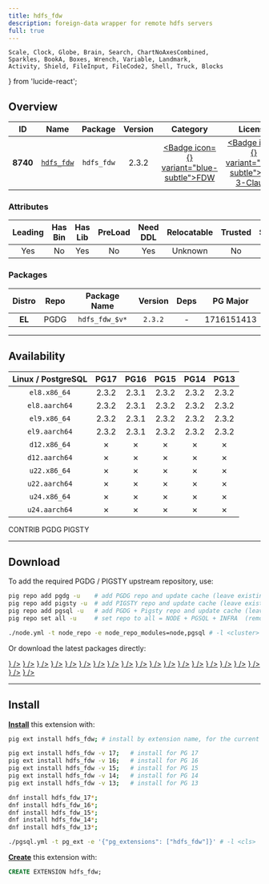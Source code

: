 ```yaml
---
title: hdfs_fdw
description: foreign-data wrapper for remote hdfs servers
full: true
---
```


    Scale, Clock, Globe, Brain, Search, ChartNoAxesCombined,
    Sparkles, BookA, Boxes, Wrench, Variable, Landmark,
    Activity, Shield, FileInput, FileCode2, Shell, Truck, Blocks
} from 'lucide-react';

## Overview

| <TooltipIconButton tooltip="Extension unique identifier" side="top">ID</TooltipIconButton> | <TooltipIconButton tooltip="Extension name" side="top">Name</TooltipIconButton> | <TooltipIconButton tooltip="Package name for installation" side="top">Package</TooltipIconButton> | <TooltipIconButton tooltip="Latest available extension version" side="top">Version</TooltipIconButton> | <TooltipIconButton tooltip="Extension category" side="top">Category</TooltipIconButton> | <TooltipIconButton tooltip="Open source license" side="top">License</TooltipIconButton> | <TooltipIconButton tooltip="Programming language" side="top">Lang</TooltipIconButton> |
|:--------:|:--------:|:----------:|:--------------:|:---------------------------------------:|:------------------------------------------------------:|:----:|
| **8740** | [`hdfs_fdw`](https://github.com/EnterpriseDB/hdfs_fdw) | `hdfs_fdw` | 2.3.2 | <a href="/ext/fdw" className="no-underline"><Badge icon={<FileInput />} variant="blue-subtle">FDW</Badge></a> | <a href="/ext/list/license#bsd-3-clause" className="no-underline"><Badge icon={<Scale />} variant="blue-subtle">BSD 3-Clause</Badge></a> | <a href="/ext/list/lang#c"><Badge icon={<FileCode2 />} variant="blue-subtle">C</Badge></a> |

### Attributes

| <TooltipIconButton tooltip="The Primary Leading extension in the Package" side="top">Leading</TooltipIconButton> | <TooltipIconButton tooltip="Contains binary utils" side="top">Has Bin</TooltipIconButton> | <TooltipIconButton tooltip="Contains .so shared library files" side="top">Has Lib</TooltipIconButton> | <TooltipIconButton tooltip="Requires preloading via shared_preload_libraries" side="top">PreLoad</TooltipIconButton> | <TooltipIconButton tooltip="Requires CREATE EXTENSION DDL command" side="top">Need DDL</TooltipIconButton> | <TooltipIconButton tooltip="Can be installed in any schema" side="top">Relocatable</TooltipIconButton> | <TooltipIconButton tooltip="Can be created by non-superuser" side="top">Trusted</TooltipIconButton> | <TooltipIconButton tooltip="Schemas used by this extension" side="top">Schemas</TooltipIconButton> |
|:-------:|:-------:|:-------:|:-------:|:--------:|:-----------:|:-------:|:-------:|
| Yes | No | Yes | No | Yes | Unknown | No | - |

### Packages

| <TooltipIconButton tooltip="Linux distribution family, EL or Debian" side="top">Distro</TooltipIconButton> | <TooltipIconButton tooltip="Package repository" side="top">Repo</TooltipIconButton> | <TooltipIconButton tooltip="The RPM/DEB Package Name Pattern (replace $v with real pg major)" side="top">Package Name</TooltipIconButton> | <TooltipIconButton tooltip="Latest package version" side="top">Version</TooltipIconButton> | <TooltipIconButton tooltip="RPM/DEB Package dependencies" side="top">Deps</TooltipIconButton> | <TooltipIconButton tooltip="Available in these PostgreSQL Major Versions" side="top">PG Major</TooltipIconButton> |
|:----------:|:--------:|:------------------------:|:-----------:|:------------:|:------------------:|
|   **EL**   | <Badge variant="blue-subtle"><span className="font-bold">PGDG</span></Badge> | `hdfs_fdw_$v*` | `2.3.2` | - | <Badge variant="green-subtle">17</Badge><Badge variant="green-subtle">16</Badge><Badge variant="green-subtle">15</Badge><Badge variant="green-subtle">14</Badge><Badge variant="green-subtle">13</Badge> |



------

## Availability

| <TooltipIconButton tooltip="Linux Distro Arch / PostgreSQL Major Version" side="top">Linux / PostgreSQL </TooltipIconButton> | **PG17** | **PG16** | **PG15** | **PG14** | **PG13** |
|:-----:|:-----:|:-----:|:-----:|:-----:|:-----:|
| `el8.x86_64` | <Badge variant="blue-subtle">2.3.2</Badge> | <Badge variant="blue-subtle">2.3.1</Badge> | <Badge variant="blue-subtle">2.3.2</Badge> | <Badge variant="blue-subtle">2.3.2</Badge> | <Badge variant="blue-subtle">2.3.2</Badge> |
| `el8.aarch64` | <Badge variant="blue-subtle">2.3.2</Badge> | <Badge variant="blue-subtle">2.3.1</Badge> | <Badge variant="blue-subtle">2.3.2</Badge> | <Badge variant="blue-subtle">2.3.2</Badge> | <Badge variant="blue-subtle">2.3.2</Badge> |
| `el9.x86_64` | <Badge variant="blue-subtle">2.3.2</Badge> | <Badge variant="blue-subtle">2.3.1</Badge> | <Badge variant="blue-subtle">2.3.2</Badge> | <Badge variant="blue-subtle">2.3.2</Badge> | <Badge variant="blue-subtle">2.3.2</Badge> |
| `el9.aarch64` | <Badge variant="blue-subtle">2.3.2</Badge> | <Badge variant="blue-subtle">2.3.1</Badge> | <Badge variant="blue-subtle">2.3.2</Badge> | <Badge variant="blue-subtle">2.3.2</Badge> | <Badge variant="blue-subtle">2.3.2</Badge> |
| `d12.x86_64` | <Badge variant="red-subtle">✗</Badge> | <Badge variant="red-subtle">✗</Badge> | <Badge variant="red-subtle">✗</Badge> | <Badge variant="red-subtle">✗</Badge> | <Badge variant="red-subtle">✗</Badge> |
| `d12.aarch64` | <Badge variant="red-subtle">✗</Badge> | <Badge variant="red-subtle">✗</Badge> | <Badge variant="red-subtle">✗</Badge> | <Badge variant="red-subtle">✗</Badge> | <Badge variant="red-subtle">✗</Badge> |
| `u22.x86_64` | <Badge variant="red-subtle">✗</Badge> | <Badge variant="red-subtle">✗</Badge> | <Badge variant="red-subtle">✗</Badge> | <Badge variant="red-subtle">✗</Badge> | <Badge variant="red-subtle">✗</Badge> |
| `u22.aarch64` | <Badge variant="red-subtle">✗</Badge> | <Badge variant="red-subtle">✗</Badge> | <Badge variant="red-subtle">✗</Badge> | <Badge variant="red-subtle">✗</Badge> | <Badge variant="red-subtle">✗</Badge> |
| `u24.x86_64` | <Badge variant="red-subtle">✗</Badge> | <Badge variant="red-subtle">✗</Badge> | <Badge variant="red-subtle">✗</Badge> | <Badge variant="red-subtle">✗</Badge> | <Badge variant="red-subtle">✗</Badge> |
| `u24.aarch64` | <Badge variant="red-subtle">✗</Badge> | <Badge variant="red-subtle">✗</Badge> | <Badge variant="red-subtle">✗</Badge> | <Badge variant="red-subtle">✗</Badge> | <Badge variant="red-subtle">✗</Badge> |

<Badge variant="green-subtle"><span className="font-black">CONTRIB</span></Badge> <Badge variant="blue-subtle"><span className="font-black">PGDG</span></Badge> <Badge variant="amber-subtle"><span className="font-black">PIGSTY</span></Badge>

------

## Download

To add the required PGDG / PIGSTY upstream repository, use:

```bash tab="pig"
pig repo add pgdg -u    # add PGDG repo and update cache (leave existing repos)
pig repo add pigsty -u  # add PIGSTY repo and update cache (leave existing repos)
pig repo add pgsql -u   # add PGDG + Pigsty repo and update cache (leave existing repos)
pig repo set all -u     # set repo to all = NODE + PGSQL + INFRA  (remove existing repos)
```
```bash tab="pigsty"
./node.yml -t node_repo -e node_repo_modules=node,pgsql # -l <cluster>
```

Or download the latest packages directly:

<Files>
    <Folder name="el8.x86_64">
        <a href="https://download.postgresql.org/pub/repos/yum/17/redhat/rhel-8-x86_64/hdfs_fdw_17-2.3.2-3PGDG.rhel8.x86_64.rpm"><File name="hdfs_fdw_17-2.3.2-3PGDG.rhel8.x86_64.rpm" icon={<Package className="text-emerald-500" />} /></a>
        <a href="https://download.postgresql.org/pub/repos/yum/16/redhat/rhel-8-x86_64/hdfs_fdw_16-2.3.1-1PGDG.rhel8.x86_64.rpm"><File name="hdfs_fdw_16-2.3.1-1PGDG.rhel8.x86_64.rpm" icon={<Package className="text-emerald-500" />} /></a>
        <a href="https://download.postgresql.org/pub/repos/yum/15/redhat/rhel-8-x86_64/hdfs_fdw_15-2.3.2-1PGDG.rhel8.x86_64.rpm"><File name="hdfs_fdw_15-2.3.2-1PGDG.rhel8.x86_64.rpm" icon={<Package className="text-emerald-500" />} /></a>
        <a href="https://download.postgresql.org/pub/repos/yum/14/redhat/rhel-8-x86_64/hdfs_fdw_14-2.3.2-1PGDG.rhel8.x86_64.rpm"><File name="hdfs_fdw_14-2.3.2-1PGDG.rhel8.x86_64.rpm" icon={<Package className="text-emerald-500" />} /></a>
        <a href="https://download.postgresql.org/pub/repos/yum/13/redhat/rhel-8-x86_64/hdfs_fdw_13-2.3.2-1PGDG.rhel8.x86_64.rpm"><File name="hdfs_fdw_13-2.3.2-1PGDG.rhel8.x86_64.rpm" icon={<Package className="text-emerald-500" />} /></a>
    </Folder>
    <Folder name="el8.aarch64">
        <a href="https://download.postgresql.org/pub/repos/yum/17/redhat/rhel-8-aarch64/hdfs_fdw_17-2.3.2-3PGDG.rhel8.aarch64.rpm"><File name="hdfs_fdw_17-2.3.2-3PGDG.rhel8.aarch64.rpm" icon={<Package className="text-orange-500" />} /></a>
        <a href="https://download.postgresql.org/pub/repos/yum/16/redhat/rhel-8-aarch64/hdfs_fdw_16-2.3.1-1PGDG.rhel8.aarch64.rpm"><File name="hdfs_fdw_16-2.3.1-1PGDG.rhel8.aarch64.rpm" icon={<Package className="text-orange-500" />} /></a>
        <a href="https://download.postgresql.org/pub/repos/yum/15/redhat/rhel-8-aarch64/hdfs_fdw_15-2.3.2-1PGDG.rhel8.aarch64.rpm"><File name="hdfs_fdw_15-2.3.2-1PGDG.rhel8.aarch64.rpm" icon={<Package className="text-orange-500" />} /></a>
        <a href="https://download.postgresql.org/pub/repos/yum/14/redhat/rhel-8-aarch64/hdfs_fdw_14-2.3.2-1PGDG.rhel8.aarch64.rpm"><File name="hdfs_fdw_14-2.3.2-1PGDG.rhel8.aarch64.rpm" icon={<Package className="text-orange-500" />} /></a>
        <a href="https://download.postgresql.org/pub/repos/yum/13/redhat/rhel-8-aarch64/hdfs_fdw_13-2.3.2-1PGDG.rhel8.aarch64.rpm"><File name="hdfs_fdw_13-2.3.2-1PGDG.rhel8.aarch64.rpm" icon={<Package className="text-orange-500" />} /></a>
    </Folder>
    <Folder name="el9.x86_64">
        <a href="https://download.postgresql.org/pub/repos/yum/17/redhat/rhel-9-x86_64/hdfs_fdw_17-2.3.2-3PGDG.rhel9.x86_64.rpm"><File name="hdfs_fdw_17-2.3.2-3PGDG.rhel9.x86_64.rpm" icon={<Package className="text-emerald-500" />} /></a>
        <a href="https://download.postgresql.org/pub/repos/yum/16/redhat/rhel-9-x86_64/hdfs_fdw_16-2.3.1-1PGDG.rhel9.x86_64.rpm"><File name="hdfs_fdw_16-2.3.1-1PGDG.rhel9.x86_64.rpm" icon={<Package className="text-emerald-500" />} /></a>
        <a href="https://download.postgresql.org/pub/repos/yum/15/redhat/rhel-9-x86_64/hdfs_fdw_15-2.3.2-1PGDG.rhel9.x86_64.rpm"><File name="hdfs_fdw_15-2.3.2-1PGDG.rhel9.x86_64.rpm" icon={<Package className="text-emerald-500" />} /></a>
        <a href="https://download.postgresql.org/pub/repos/yum/14/redhat/rhel-9-x86_64/hdfs_fdw_14-2.3.2-1PGDG.rhel9.x86_64.rpm"><File name="hdfs_fdw_14-2.3.2-1PGDG.rhel9.x86_64.rpm" icon={<Package className="text-emerald-500" />} /></a>
        <a href="https://download.postgresql.org/pub/repos/yum/13/redhat/rhel-9-x86_64/hdfs_fdw_13-2.3.2-1PGDG.rhel9.x86_64.rpm"><File name="hdfs_fdw_13-2.3.2-1PGDG.rhel9.x86_64.rpm" icon={<Package className="text-emerald-500" />} /></a>
    </Folder>
    <Folder name="el9.aarch64">
        <a href="https://download.postgresql.org/pub/repos/yum/17/redhat/rhel-9-aarch64/hdfs_fdw_17-2.3.2-3PGDG.rhel9.aarch64.rpm"><File name="hdfs_fdw_17-2.3.2-3PGDG.rhel9.aarch64.rpm" icon={<Package className="text-orange-500" />} /></a>
        <a href="https://download.postgresql.org/pub/repos/yum/16/redhat/rhel-9-aarch64/hdfs_fdw_16-2.3.1-1PGDG.rhel9.aarch64.rpm"><File name="hdfs_fdw_16-2.3.1-1PGDG.rhel9.aarch64.rpm" icon={<Package className="text-orange-500" />} /></a>
        <a href="https://download.postgresql.org/pub/repos/yum/15/redhat/rhel-9-aarch64/hdfs_fdw_15-2.3.2-1PGDG.rhel9.aarch64.rpm"><File name="hdfs_fdw_15-2.3.2-1PGDG.rhel9.aarch64.rpm" icon={<Package className="text-orange-500" />} /></a>
        <a href="https://download.postgresql.org/pub/repos/yum/14/redhat/rhel-9-aarch64/hdfs_fdw_14-2.3.2-1PGDG.rhel9.aarch64.rpm"><File name="hdfs_fdw_14-2.3.2-1PGDG.rhel9.aarch64.rpm" icon={<Package className="text-orange-500" />} /></a>
        <a href="https://download.postgresql.org/pub/repos/yum/13/redhat/rhel-9-aarch64/hdfs_fdw_13-2.3.2-1PGDG.rhel9.aarch64.rpm"><File name="hdfs_fdw_13-2.3.2-1PGDG.rhel9.aarch64.rpm" icon={<Package className="text-orange-500" />} /></a>
    </Folder>
    <Folder name="d12.x86_64">
    </Folder>
    <Folder name="d12.aarch64">
    </Folder>
    <Folder name="u22.x86_64">
    </Folder>
    <Folder name="u22.aarch64">
    </Folder>
    <Folder name="u24.x86_64">
    </Folder>
    <Folder name="u24.aarch64">
    </Folder>
</Files>

------

## Install

[**Install**](/docs/pgsql/extension/install) this extension with:

```bash tab="pig"
pig ext install hdfs_fdw; # install by extension name, for the current active PG version

pig ext install hdfs_fdw -v 17;   # install for PG 17
pig ext install hdfs_fdw -v 16;   # install for PG 16
pig ext install hdfs_fdw -v 15;   # install for PG 15
pig ext install hdfs_fdw -v 14;   # install for PG 14
pig ext install hdfs_fdw -v 13;   # install for PG 13
```
```bash tab="yum" 
dnf install hdfs_fdw_17*;
dnf install hdfs_fdw_16*;
dnf install hdfs_fdw_15*;
dnf install hdfs_fdw_14*;
dnf install hdfs_fdw_13*;
```
```bash tab="ansible"
./pgsql.yml -t pg_ext -e '{"pg_extensions": ["hdfs_fdw"]}' # -l <cls>
```

[**Create**](/docs/pgsql/extension/create) this extension with:

```sql
CREATE EXTENSION hdfs_fdw;
```


